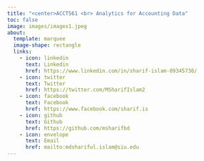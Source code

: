 ```yaml
---
title: "<center>ACCT561 <br> Analytics for Accounting Data"
toc: false
image: images/images1.jpeg
about: 
  template: marquee
  image-shape: rectangle
  links: 
    - icon: linkedin
      text: Linkedin
      href: https://www.linkedin.com/in/sharif-islam-09345730/
    - icon: twitter
      text: Twitter
      href: https://twitter.com/MSharifIslam2
    - icon: facebook
      text: Facebook
      href: https://www.facebook.com/sharif.is
    - icon: github
      text: Github
      href: https://github.com/msharifbd
    - icon: envelope
      text: Email
      href: mailto:mdshariful.islam@siu.edu
---
```


